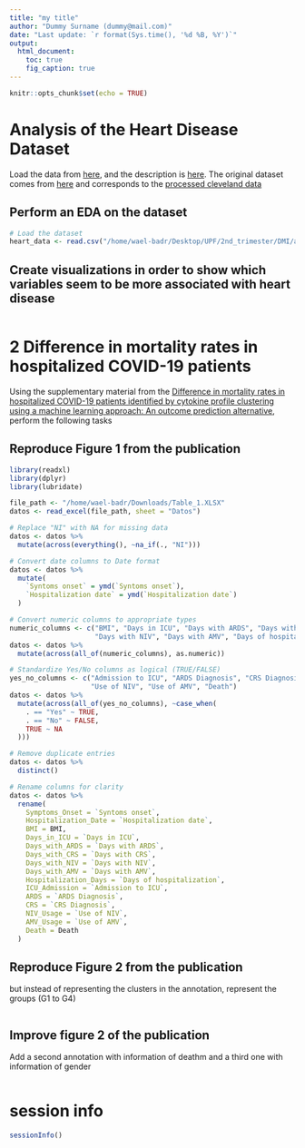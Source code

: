 ```yaml
---
title: "my title"
author: "Dummy Surname (dummy@mail.com)"
date: "Last update: `r format(Sys.time(), '%d %B, %Y')`"      
output:
  html_document:
    toc: true
    fig_caption: true
---
```


```r
knitr::opts_chunk$set(echo = TRUE)
```


# Analysis of the Heart Disease Dataset 
Load the data from
[here](https://raw.githubusercontent.com/jpinero/DMI_2021/main/datasets/heart_disease_dataset.csv), and the description is [here](https://raw.githubusercontent.com/jpinero/DMI_2021/main/datasets/heart_disease_description.txt). 
The original dataset comes from [here](https://archive.ics.uci.edu/ml/datasets/Heart+Disease) and corresponds to the [processed cleveland data](https://archive.ics.uci.edu/ml/machine-learning-databases/heart-disease/processed.cleveland.data)

## Perform an EDA on the dataset

```r

# Load the dataset
heart_data <- read.csv("/home/wael-badr/Desktop/UPF/2nd_trimester/DMI/assignment-1-OOWaelOO/data/heart_disease_dataset.csv", sep = " ", header = TRUE, stringsAsFactors = FALSE)


```


## Create visualizations in order to show which variables seem to be more associated with heart disease

```r

```


# 2 Difference in mortality rates in hospitalized COVID-19 patients 
Using the supplementary material from the [Difference in mortality rates in hospitalized COVID-19 patients identified by cytokine profile clustering using a machine learning approach: An outcome prediction alternative](https://www.frontiersin.org/articles/10.3389/fmed.2022.987182/full), perform the following tasks

## Reproduce Figure 1 from the publication

```r

library(readxl)
library(dplyr)
library(lubridate)

file_path <- "/home/wael-badr/Downloads/Table_1.XLSX"
datos <- read_excel(file_path, sheet = "Datos")

# Replace "NI" with NA for missing data
datos <- datos %>%
  mutate(across(everything(), ~na_if(., "NI")))

# Convert date columns to Date format
datos <- datos %>%
  mutate(
    `Syntoms onset` = ymd(`Syntoms onset`),
    `Hospitalization date` = ymd(`Hospitalization date`)
  )

# Convert numeric columns to appropriate types
numeric_columns <- c("BMI", "Days in ICU", "Days with ARDS", "Days with CRS",
                     "Days with NIV", "Days with AMV", "Days of hospitalization")
datos <- datos %>%
  mutate(across(all_of(numeric_columns), as.numeric))

# Standardize Yes/No columns as logical (TRUE/FALSE)
yes_no_columns <- c("Admission to ICU", "ARDS Diagnosis", "CRS Diagnosis",
                    "Use of NIV", "Use of AMV", "Death")
datos <- datos %>%
  mutate(across(all_of(yes_no_columns), ~case_when(
    . == "Yes" ~ TRUE,
    . == "No" ~ FALSE,
    TRUE ~ NA
  )))

# Remove duplicate entries
datos <- datos %>%
  distinct()

# Rename columns for clarity
datos <- datos %>%
  rename(
    Symptoms_Onset = `Syntoms onset`,
    Hospitalization_Date = `Hospitalization date`,
    BMI = BMI,
    Days_in_ICU = `Days in ICU`,
    Days_with_ARDS = `Days with ARDS`,
    Days_with_CRS = `Days with CRS`,
    Days_with_NIV = `Days with NIV`,
    Days_with_AMV = `Days with AMV`,
    Hospitalization_Days = `Days of hospitalization`,
    ICU_Admission = `Admission to ICU`,
    ARDS = `ARDS Diagnosis`,
    CRS = `CRS Diagnosis`,
    NIV_Usage = `Use of NIV`,
    AMV_Usage = `Use of AMV`,
    Death = Death
  )


```


## Reproduce Figure 2 from the publication
but instead of representing the clusters in the annotation, represent the groups (G1 to G4)

```r

```

## Improve figure 2 of the publication
Add a second annotation with information of deathm and a third one with information of gender

```r

```


# session info {.unnumbered}

```r
sessionInfo()
```
